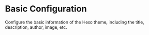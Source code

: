 # Basic Configuration


Configure the basic information of the Hexo theme, including the title, description, author, image, etc.
